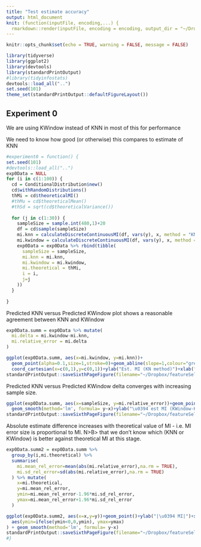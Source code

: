 ```yaml
---
title: "Test estimate accuracy"
output: html_document
knit: (function(inputFile, encoding,...) {
  rmarkdown::render(inputFile, encoding = encoding, output_dir = "~/Dropbox/featureSelection/tidyinfostats") })
---
```


```r
knitr::opts_chunk$set(echo = TRUE, warning = FALSE, message = FALSE)
```

```r
library(tidyverse)
library(ggplot2)
library(devtools)
library(standardPrintOutput)
#library(tidyinfostats)
devtools::load_all("..")
set.seed(101)
theme_set(standardPrintOutput::defaultFigureLayout())
```




## Experiment 0

We are using KWindow instead of KNN in most of this for performance

We need to know how good (or otherwise) this compares to estimate of KNN 

```r
#experiment0 = function() {
set.seed(101)
#devtools::load_all("..")
exp0Data = NULL
for (i in c(1:100)) {
  cd = ConditionalDistribution$new()
  cd$withRandomDistributions()
  thMi = cd$theoreticalMI()
  #thMu = cd$theoreticalMean()
  #thSd = sqrt(cd$theoreticalVariance())
  
  for (j in c(1:30)) {
    sampleSize = sample.int(480,1)+20
    df = cd$sample(sampleSize)
    mi.knn = calculateDiscreteContinuousMI(df, vars(y), x, method = "KNN") %>% pull(I)
    mi.kwindow = calculateDiscreteContinuousMI(df, vars(y), x, method = "KWindow") %>% pull(I)
    exp0Data = exp0Data %>% rbind(tibble(
      sampleSize = sampleSize,
      mi.knn = mi.knn,
      mi.kwindow = mi.kwindow,
      mi.theoretical = thMi,
      i = i,
      j=j
    ))
  }
  
}


```

Predicted KNN versus Predicted KWindow plot shows a reasonable agreement between KNN and KWindow

```r
exp0Data.summ = exp0Data %>% mutate(
  mi.delta = mi.kwindow-mi.knn,
  mi.relative_error = mi.delta
)

ggplot(exp0Data.summ, aes(x=mi.kwindow, y=mi.knn))+
  geom_point(alpha=0.1,size=1,stroke=0)+geom_abline(slope=1,colour="grey")+
  coord_cartesian(x=c(0,1),y=c(0,1))+ylab("Est. MI (KN method)")+xlab("Est. MI (KWindow method)")
standardPrintOutput::saveSixthPageFigure(filename="~/Dropbox/featureSelection/mutinfo/KnnVsKwindow")

```

Predicted KNN versus Predicted KWindow delta converges with increasing sample size.

```r
ggplot(exp0Data.summ, aes(x=sampleSize, y=mi.relative_error))+geom_point(alpha=0.5,stroke=0,size=1) + 
  geom_smooth(method='lm', formula= y~x)+ylab("\u0394 est MI (KWindow-KNN)")+xlab("Sample size")
standardPrintOutput::saveSixthPageFigure(filename="~/Dropbox/featureSelection/mutinfo/KnnVsKwindowErrorVsSampleSize")
```

Absolute estimate difference increases with theoretical value of MI - i.e. MI error size is proportional to MI.
N>B> that we don't know which (KNN or KWindow) is better against theoretical MI at this stage.

```r

exp0Data.summ2 = exp0Data.summ %>% 
  group_by(i,mi.theoretical) %>% 
  summarise(
    mi.mean_rel_error=mean(abs(mi.relative_error),na.rm = TRUE), 
    mi.sd_rel_error=sd(abs(mi.relative_error),na.rm = TRUE)
  ) %>% mutate(
    x=mi.theoretical,
    y=mi.mean_rel_error,
    ymin=mi.mean_rel_error-1.96*mi.sd_rel_error, 
    ymax=mi.mean_rel_error+1.96*mi.sd_rel_error
  )

ggplot(exp0Data.summ2, aes(x=x,y=y))+geom_point()+ylab("|\u0394 MI|")+xlab("MI (Theoretical)")+geom_errorbar(
  aes(ymin=ifelse(ymin<0,0,ymin), ymax=ymax)
) + geom_smooth(method='lm', formula= y~x)
standardPrintOutput::saveSixthPageFigure(filename="~/Dropbox/featureSelection/mutinfo/KnnVsKwindowErrorVsMiTheoretical")
#}
```

